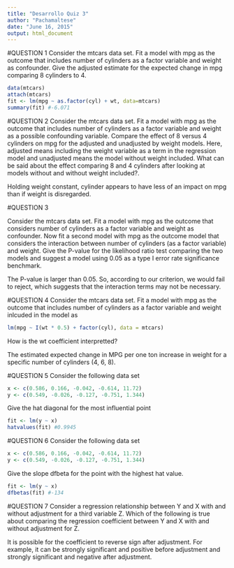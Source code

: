 ```yaml
---
title: "Desarrollo Quiz 3"
author: "Pachamaltese"
date: "June 16, 2015"
output: html_document
---
```


#QUESTION 1
Consider the mtcars data set. Fit a model with mpg as the outcome that includes number of cylinders as a factor variable and weight as confounder. Give the adjusted estimate for the expected change in mpg comparing 8 cylinders to 4.

```r
data(mtcars)
attach(mtcars)
fit <- lm(mpg ~ as.factor(cyl) + wt, data=mtcars)
summary(fit) #-6.071
```

#QUESTION 2
Consider the mtcars data set. Fit a model with mpg as the outcome that includes number of cylinders as a factor variable and weight as a possible confounding variable. Compare the effect of 8 versus 4 cylinders on mpg for the adjusted and unadjusted by weight models. Here, adjusted means including the weight variable as a term in the regression model and unadjusted means the model without weight included. What can be said about the effect comparing 8 and 4 cylinders after looking at models without and without weight included?.

Holding weight constant, cylinder appears to have less of an impact on mpg than if weight is disregarded.

#QUESTION 3

Consider the mtcars data set. Fit a model with mpg as the outcome that considers number of cylinders as a factor variable and weight as confounder. Now fit a second model with mpg as the outcome model that considers the interaction between number of cylinders (as a factor variable) and weight. Give the P-value for the likelihood ratio test comparing the two models and suggest a model using 0.05 as a type I error rate significance benchmark.

The P-value is larger than 0.05. So, according to our criterion, we would fail to reject, which suggests that the interaction terms may not be necessary.

#QUESTION 4
Consider the mtcars data set. Fit a model with mpg as the outcome that includes number of cylinders as a factor variable and weight inlcuded in the model as
```r
lm(mpg ~ I(wt * 0.5) + factor(cyl), data = mtcars)
```
How is the wt coefficient interpretted?

The estimated expected change in MPG per one ton increase in weight for a specific number of cylinders (4, 6, 8).

#QUESTION 5
Consider the following data set
```r
x <- c(0.586, 0.166, -0.042, -0.614, 11.72)
y <- c(0.549, -0.026, -0.127, -0.751, 1.344)
```
Give the hat diagonal for the most influential point

```r
fit <- lm(y ~ x)
hatvalues(fit) #0.9945
```

#QUESTION 6
Consider the following data set
```r
x <- c(0.586, 0.166, -0.042, -0.614, 11.72)
y <- c(0.549, -0.026, -0.127, -0.751, 1.344)
```
Give the slope dfbeta for the point with the highest hat value.

```r
fit <- lm(y ~ x)
dfbetas(fit) #-134
```

#QUESTION 7
Consider a regression relationship between Y and X with and without adjustment for a third variable Z. Which of the following is true about comparing the regression coefficient between Y and X with and without adjustment for Z.

It is possible for the coefficient to reverse sign after adjustment. For example, it can be strongly significant and positive before adjustment and strongly significant and negative after adjustment.
